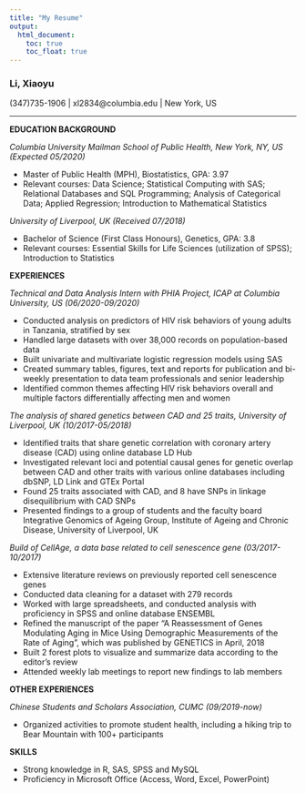 ```yaml
---
title: "My Resume"
output: 
  html_document:
    toc: true
    toc_float: true
---
```


### Li, Xiaoyu


(347)735-1906 | xl2834@columbia.edu | New York, US

***
 
**EDUCATION BACKGROUND**


*Columbia University Mailman School of Public Health, New York, NY, US (Expected 05/2020)*

* Master of Public Health (MPH), Biostatistics, GPA: 3.97
* Relevant courses: Data Science; Statistical Computing with SAS; Relational Databases and SQL Programming; Analysis of Categorical Data; Applied Regression; Introduction to Mathematical Statistics

*University of Liverpool, UK (Received 07/2018)*

* Bachelor of Science (First Class Honours), Genetics, GPA: 3.8 
* Relevant courses: Essential Skills for Life Sciences (utilization of SPSS); Introduction to Statistics

 
**EXPERIENCES**


*Technical and Data Analysis Intern with PHIA Project, ICAP at Columbia University, US (06/2020-09/2020)*

* Conducted analysis on predictors of HIV risk behaviors of young adults in Tanzania, stratified by sex
* Handled large datasets with over 38,000 records on population-based data
* Built univariate and multivariate logistic regression models using SAS
* Created summary tables, figures, text and reports for publication and bi-weekly presentation to data team professionals and senior leadership
* Identified common themes affecting HIV risk behaviors overall and multiple factors differentially affecting men and women

*The analysis of shared genetics between CAD and 25 traits, University of Liverpool, UK (10/2017-05/2018)*

*	Identified traits that share genetic correlation with coronary artery disease (CAD) using online database LD Hub
* Investigated relevant loci and potential causal genes for genetic overlap between CAD and other traits with various online databases including dbSNP, LD Link and GTEx Portal
*	Found 25 traits associated with CAD, and 8 have SNPs in linkage disequilibrium with CAD SNPs
* Presented findings to a group of students and the faculty board
Integrative Genomics of Ageing Group, Institute of Ageing and Chronic Disease, University of Liverpool, UK

*Build of CellAge, a data base related to cell senescence gene (03/2017-10/2017)*

* Extensive literature reviews on previously reported cell senescence genes
*	Conducted data cleaning for a dataset with 279 records 
*	Worked with large spreadsheets, and conducted analysis with proficiency in SPSS and online database ENSEMBL
*	Refined the manuscript of the paper “A Reassessment of Genes Modulating Aging in Mice Using Demographic Measurements of the Rate of Aging”, which was published by GENETICS in April, 2018
*	Built 2 forest plots to visualize and summarize data according to the editor’s review
*	Attended weekly lab meetings to report new findings to lab members



**OTHER EXPERIENCES**  


*Chinese Students and Scholars Association, CUMC (09/2019-now)*

*	Organized activities to promote student health, including a hiking trip to Bear Mountain with 100+ participants


**SKILLS**   


*	Strong knowledge in R, SAS, SPSS and MySQL
*	Proficiency in Microsoft Office (Access, Word, Excel, PowerPoint)



